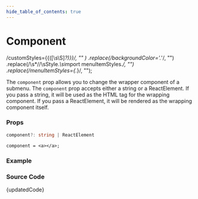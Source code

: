 ```yaml
---
hide_table_of_contents: true
---
```



# Component

  /customStyles=\{\{([\s\S]*?)\}\}/,
  ""
)
  .replace(/backgroundColor='.*'/, "")
  .replace(/\s*\/\/\sStyle.*\s*import menuItemStyles.*/, "")
  .replace(/menuItemStyles={.*}/, "");

The `component` prop allows you to change the wrapper component of a submenu. The `component` prop accepts either a string or a ReactElement. If you pass a string, it will be used as the HTML tag for the wrapping component. If you pass a ReactElement, it will be rendered as the wrapping component itself.

### Props

```ts noCopy
component?: string | ReactElement
```

```tsx noCopy title='Default Value'
component = <a></a>;
```

### Example

<BrowserWindow url="/vertical-menu/submenu/component">
  <Provider>
    <Component />
  </Provider>
</BrowserWindow>

### Source Code

<TsToJsCodeSnippet>{updatedCode}</TsToJsCodeSnippet>
